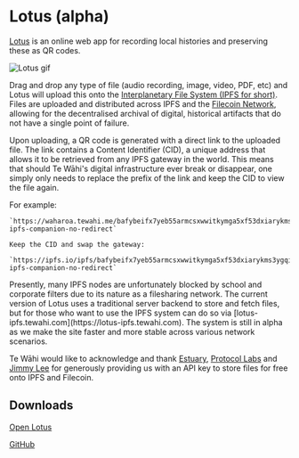 
# Lotus (alpha)

[Lotus](https://lotus.tewahi.com/) is an online web app for recording local histories and preserving these as QR codes.

![Lotus gif](https://github.com/et0and/lotus/raw/main/demo.gif)

Drag and drop any type of file (audio recording, image, video, PDF, etc) and Lotus will upload this onto the [Interplanetary File System (IPFS for short)](https://ipfs.io). Files are uploaded and distributed across IPFS and the [Filecoin Network](https://en.wikipedia.org/wiki/Filecoin), allowing for the decentralised archival of digital, historical artifacts that do not have a single point of failure. 

Upon uploading, a QR code is generated with a direct link to the uploaded file. The link contains a Content Identifier (CID), a unique address that allows it to be retrieved from any IPFS gateway in the world. This means that should Te Wāhi's digital infrastructure ever break or disappear, one simply only needs to replace the prefix of the link and keep the CID to view the file again.

For example:

```
`https://waharoa.tewahi.me/bafybeifx7yeb55armcsxwwitkymga5xf53dxiarykms3ygqic223w5sk3m#x-ipfs-companion-no-redirect`

Keep the CID and swap the gateway:

`https://ipfs.io/ipfs/bafybeifx7yeb55armcsxwwitkymga5xf53dxiarykms3ygqic223w5sk3m#x-ipfs-companion-no-redirect`

```

<Callout type="warning" emoji="⚠️">
    Presently, many IPFS nodes are unfortunately blocked by school and corporate filters due to its nature as a filesharing network. The current version of Lotus uses a traditional server backend to store and fetch files, but for those who want to use the IPFS system can do so via [lotus-ipfs.tewahi.com](https://lotus-ipfs.tewahi.com). The system is still in alpha as we make the site faster and more stable across various network scenarios.
</Callout>

Te Wāhi would like to acknowledge and thank [Estuary](https://estuary.tech), [Protocol Labs](https://protocol.ai/) and [Jimmy Lee](https://jimmyl.ee) for generously providing us with an API key to store files for free onto IPFS and Filecoin.

## Downloads

[Open Lotus](https://lotus.tewahi.com)

[GitHub](https://github.com/et0and/lotus)